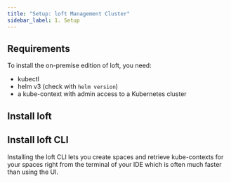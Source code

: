 ```yaml
---
title: "Setup: loft Management Cluster"
sidebar_label: 1. Setup
---
```



<!--

## Choose: Hybrid SaaS vs On-Premise

<CompareEditionsFragment/>

<br/>

<Tabs
  groupId="edition"
  defaultValue="on-premise"
  values={[
    { label: 'On-Premise Edition', value: 'on-premise', },
    { label: 'Hybrid SaaS Edition', value: 'saas', },
  ]
}>
<TabItem value="on-premise">

:::note Why On-Premise?
The on-premise edition of loft is a good choice for:
- larger companies with many users and different teams
- teams that run Kubernetes within a (virtual) private cloud (without public IP)
- teams that work behind a corporate firewall
:::

-->

## Requirements  
To install the on-premise edition of loft, you need:
- kubectl
- helm v3 (check with `helm version`)
- a kube-context with admin access to a Kubernetes cluster


## Install loft

<InstallOnPremiseFragment/>

<!--

</TabItem>
<TabItem value="saas">

:::note Why SaaS?
The Hybrid SaaS Edition of loft is a good choice for:
- teams that run Kubernetes clusters within a public cloud
- teams that want to save the admin cost for maintaining and upgrading loft
- teams with less experience regarding Kubernetes administration
:::

:::caution No Kubernetes Hosting
loft does <u>**not**</u> offer Kubernetes hosting. Even with the SaaS edition, you need to connect your own clusters. See the table above for details between the Hybrid SaaS Edition and On-Premise Edition.
:::

COMING SOON

TODO: beta sign up

</TabItem>
</Tabs>

-->

## Install loft CLI
Installing the loft CLI lets you create spaces and retrieve kube-contexts for your spaces right from the terminal of your IDE which is often much faster than using the UI.

<InstallCLIFragment/>

